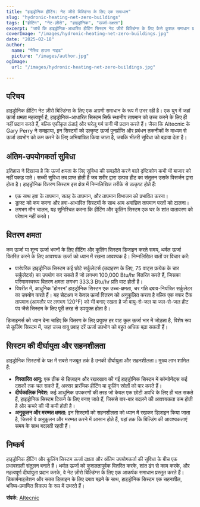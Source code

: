 ```yaml
---
title: "हाइड्रोनिक हीटिंग: नेट जीरो बिल्डिंग्स के लिए एक समाधान"
slug: "hydronic-heating-net-zero-buildings"
tags: ["हीटिंग", "नेट-ज़ीरो", "हाइड्रॉनिक", "ऊर्जा-दक्षता"]
excerpt: "जांचें कि हाइड्रोनिक-आधारित हीटिंग सिस्टम नेट जीरो बिल्डिंग्स के लिए कैसे कुशल समाधान प्रदान करते हैं, जबकि उत्कृष्ट सुविधा स्तरों को बनाए रखते हैं।"
coverImage: "/images/hydronic-heating-net-zero-buildings.jpg"
date: "2025-02-18"
author:
  name: "पैसिव हाउस गाइड"
  picture: "/images/author.jpg"
ogImage:
  url: "/images/hydronic-heating-net-zero-buildings.jpg"

---
```

## परिचय

हाइड्रोनिक हीटिंग नेट ज़ीरो बिल्डिंग्स के लिए एक अग्रणी समाधान के रूप में उभर रही है। एक युग में जहां ऊर्जा क्षमता महत्वपूर्ण है, हाइड्रोनिक-आधारित सिस्टम सिर्फ स्थानीय तापमान को उच्च करने के लिए ही नहीं प्रदान करते हैं, बल्कि एकीकृत ठंडाई और घरेलू गर्म पानी भी प्रदान करते हैं। जैसा कि Altecnic के Gary Perry ने समझाया, इन सिस्टमों को उत्कृष्ट ऊर्जा पुनर्प्राप्ति और प्रबंधन तकनीकों के माध्यम से ऊर्जा उपभोग को कम करने के लिए अभियांत्रित किया जाता है, जबकि भीतरी सुविधा को बढ़ावा देता है।

## अंतिम-उपयोगकर्ता सुविधा

इतिहास ने दिखाया है कि ऊर्जा क्षमता के लिए सुविधा की समझौते करने वाले दृष्टिकोण कभी भी बाजार को नहीं पकड़ पाते। सच्ची सुविधा तब प्राप्त होती है जब शरीर द्वारा उत्पन्न हीट का संतुलन उसके विसर्जन द्वारा होता है। हाइड्रोनिक वितरण सिस्टम इस क्षेत्र में निम्नलिखित तरीके से उत्कृष्ट होते हैं:

- एक साथ हवा के तापमान, सतह के तापमान, और तापमान विभाजन को प्रभावित करना।
- ड्राफ्ट को कम करना और हवा-आधारित सिस्टमों के साथ आम अवांछित तापमान परतों को टालना।
- लगभग मौन चालन, यह सुनिश्चित करना कि हीटिंग और कूलिंग सिस्टम एक घर के शांत वातावरण को परेशान नहीं करते।
## वितरण क्षमता

कम ऊर्जा या शून्य ऊर्जा भवनों के लिए हीटिंग और कूलिंग सिस्टम डिजाइन करते समय, थर्मल ऊर्जा वितरित करने के लिए आवश्यक ऊर्जा को ध्यान में रखना आवश्यक है। निम्नलिखित बातों पर विचार करें:

- पारंपरिक हाइड्रोनिक सिस्टम कई छोटे सर्कुलेटर्स (उदाहरण के लिए, 75 वाट्स प्रत्येक के चार सर्कुलेटर्स) का उपयोग कर सकते हैं जो लगभग 100,000 Btu/hr वितरित करते हैं, जिसका परिणामस्वरूप वितरण क्षमता लगभग 333.3 Btu/hr प्रति वाट होती है।
- विपरीत में, आधुनिक 'होमरन' हाइड्रोनिक सिस्टम एक उच्च-क्षमता, चर गति दबाव-नियंत्रित सर्कुलेटर का उपयोग करते हैं। यह सेटअप न केवल ऊर्जा वितरण को अनुकूलित करता है बल्कि एक बफर टैंक तापमान (आमतौर पर लगभग 120°F) को भी बनाए रखता है जो वायु-से-जल या जल-से-जल हीट पंप जैसे सिस्टम के लिए पूरी तरह से उपयुक्त होता है।

डिजाइनर्स को ध्यान देना चाहिए कि वितरण के लिए प्रयुक्त हर वाट कुल ऊर्जा भार में जोड़ता है, विशेष रूप से कूलिंग सिस्टम में, जहां उच्च वायु प्रवाह दरें ऊर्जा उपभोग को बहुत अधिक बढ़ा सकती हैं।
## सिस्टम की दीर्घायुता और सहनशीलता

हाइड्रोनिक सिस्टमों के पक्ष में सबसे मजबूत तर्क है उनकी दीर्घायुता और सहनशीलता। मुख्य लाभ शामिल हैं:

- **विस्तारित आयु:** एक ठीक से डिज़ाइन और रखरखाव की गई हाइड्रोनिक सिस्टम में कॉम्पोनेंट्स कई दशकों तक चल सकते हैं, अक्सर प्रारंभिक हीटिंग या कूलिंग स्रोतों को पार करते हैं।
- **दीर्घकालिक निवेश:** कई आधुनिक उपकरणों की तरह जो केवल एक छोटी अवधि के लिए ही चल सकते हैं, हाइड्रोनिक सिस्टम टिकने के लिए बनाए जाते हैं, जिससे बार-बार बदलने की आवश्यकता कम होती है और कचरे की भी कमी होती है।
- **अनुकूलन और मरम्मत क्षमता:** इन सिस्टमों को सहनशीलता को ध्यान में रखकर डिज़ाइन किया जाता है, जिससे वे अनुकूलन और मरम्मत करने में आसान होते हैं, यहां तक कि बिल्डिंग की आवश्यकताएं समय के साथ बदलती रहती हैं।

## निष्कर्ष

हाइड्रोनिक हीटिंग और कूलिंग सिस्टम ऊर्जा दक्षता और अंतिम उपयोगकर्ता की सुविधा के बीच एक प्रभावशाली संतुलन बनाते हैं। थर्मल ऊर्जा को कुशलतापूर्वक वितरित करके, शांत ढंग से काम करके, और महत्वपूर्ण दीर्घायुता प्रदान करके, वे नेट ज़ीरो बिल्डिंग्स के लिए एक आकर्षक समाधान प्रस्तुत करते हैं। डिकार्बनाइज़ेशन और सतत डिज़ाइन के लिए दबाव बढ़ने के साथ, हाइड्रोनिक सिस्टम एक सहनशील, भविष्य-प्रमाणित विकल्प के रूप में उभरते हैं।

**संपर्क:** [Altecnic](https://www.altecnic.co.uk)
